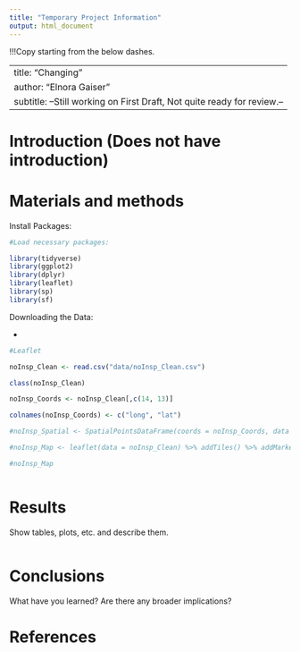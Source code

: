 ```yaml
---
title: "Temporary Project Information"
output: html_document
---
```


!!!Copy starting from the below dashes.

---
title: "Changing"
author: "Elnora Gaiser"
subtitle: --Still working on First Draft, Not quite ready for review.--
---

# Introduction   (Does not have introduction)

  

# Materials and methods 

Install Packages:

```r

#Load necessary packages:

library(tidyverse)
library(ggplot2)
library(dplyr)
library(leaflet)
library(sp)
library(sf)

```

Downloading the Data:

* 

```r

#Leaflet

noInsp_Clean <- read.csv("data/noInsp_Clean.csv")

class(noInsp_Clean)

noInsp_Coords <- noInsp_Clean[,c(14, 13)]

colnames(noInsp_Coords) <- c("long", "lat")

#noInsp_Spatial <- SpatialPointsDataFrame(coords = noInsp_Coords, data = noInsp_Clean, proj4string = CRS("+proj=tmerc +lat_0=40 +lon_0=-78.58333333333333 +k=0.9999375 +x_0=350000 +y_0=0 +ellps=GRS80 +units=m +no_defs"))

#noInsp_Map <- leaflet(data = noInsp_Clean) %>% addTiles() %>% addMarkers(lng = noInsp_Clean$LONGITUDE, lat = noInsp_Clean$LATITUDE, clusterOptions = markerClusterOptions(showCoverageOnHover = ))

#noInsp_Map

```


```r

```


# Results

Show tables, plots, etc. and describe them.

```r

```

# Conclusions

What have you learned?  Are there any broader implications?

# References

